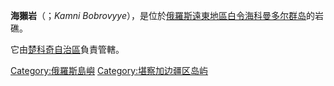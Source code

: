 {{expand|time=2015-12-13T15:25:47+00:00}}
{{unreferenced|time=2015-12-13T15:25:47+00:00}}
'''海獺岩'''（{{lang-ru|'''Камни Бобровые'''}}；''Kamni Bobrovyye''），是位於[[俄羅斯遠東地區|俄羅斯遠東地區]][[白令海|白令海]][[科曼多尔群岛|科曼多尔群岛]]的岩礁。

它由[[楚科奇自治區|楚科奇自治區]]負責管轄。

{{coord|54|52|33|N|167|26|08|E|region:RU_type:isle_source:kolossus-ruwiki|display=title}}
{{Russia-geo-stub}}

{{白令海岛屿列表}}

[[Category:俄羅斯島嶼|Category:俄羅斯島嶼]]
[[Category:堪察加边疆区岛屿|Category:堪察加边疆区岛屿]]